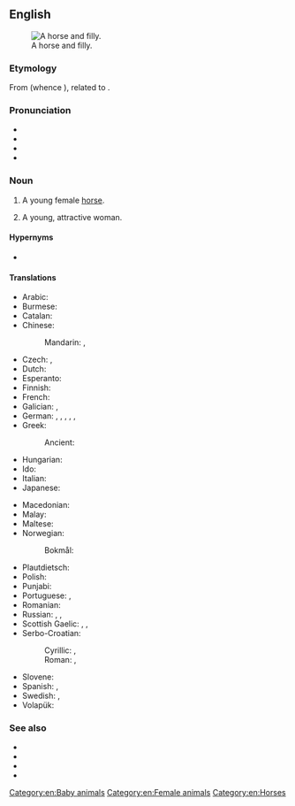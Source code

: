==English==
[[Image:Horse And Filly.jpg|thumb|right|A horse and filly.]]

===Etymology===
{{root|en|ine-pro|*peh₂w-}}
From {{der|en|non|fylja}} (whence {{cog|da|føl}}), related to {{m|en|foal}}.

===Pronunciation===
* {{IPA|en|/ˈfɪli/}}
* {{audio|en|en-us-filly.ogg|Audio (US)}}
* {{rhymes|en|ɪli|s=2}}
* {{homophones|en|Philly}}

===Noun===
{{en-noun}}

# A young female [[horse]].
#: {{coordinate terms|en|colt}}
# {{lb|en|dated}} A young, attractive woman.
#: {{ux|en|Hey, Homer, get a load of the gams on that '''filly'''!}}

====Hypernyms====
* {{l|en|foal}} {{q|young horse}}

====Translations====
{{trans-top|young female horse}}
* Arabic: {{t|ar|مُهْرَة|f}}
* Burmese: {{t+|my|မြင်းမကလေး}}
* Catalan: {{t+|ca|poltra|f}}
* Chinese:
*: Mandarin: {{t|cmn|[[小]][[雌]][[馬]]|sc=Hani}}, {{t|cmn|[[小]][[雌]][[马]]|tr=xiǎo cí mǎ|sc=Hani}}
* Czech: {{t+|cs|kobylka|f}}, {{t|cs|klisnička|f}}
* Dutch: {{t|nl|merrieveulen|n}}
* Esperanto: {{t|eo|ĉevalidino}}
* Finnish: {{t|fi|tammavarsa}}
* French: {{t+|fr|pouliche|f}}
* Galician: {{t|gl|poldra|f}}, {{t|gl|póldrega|f}}
* German: {{t|de|Stutenfohlen|n}}, {{t|de|Stutenfüllen|n}}, {{t|de|Stutfohlen|n}}, {{t|de|Stutfüllen|n}}, {{t|de|[[weiblich|weibliches]] [[Fohlen]]|n}}, {{t|de|[[weiblich|weibliches]] [[Füllen]]|n}}
* Greek: {{t|el|φοραδίτσα|f}}
*: Ancient: {{t|grc|πῶλος|f}}
* Hungarian: {{t|hu|kancacsikó}}
* Ido: {{t+|io|kavalyunino}}
* Italian: {{t+|it|puledra|f}}
* Japanese: {{t|ja|[[雌]]の[[子馬]]|tr=mesu no ko-uma|sc=Jpan}}
{{trans-mid}}
* Macedonian: {{t|mk|ждребица|f}}
* Malay: {{t|ms|kuda betina muda}}
* Maltese: {{t|mt|moħra|f}}
* Norwegian:
*: Bokmål: {{t|nb|hoppeføll|n}}
* Plautdietsch: {{t|pdt|Kobbelfalm|n}}
* Polish: {{t+|pl|klaczka|f}}
* Punjabi: {{t|pa|ਵਛੇਰੀ|f}}
* Portuguese: {{t+|pt|potra|f}}, {{t+|pt|potranca|f}}
* Romanian: {{t+|ro|mânză|f}}
* Russian: {{t+|ru|кобы́лка|f}}, {{t+|ru|кобыли́ца|f}}, {{t|ru|жереби́ца|f}}
* Scottish Gaelic: {{t|gd|cliobag|f}}, {{t|gd|làireach|f}}, {{t|gd|loth|f}}
* Serbo-Croatian:
*: Cyrillic: {{t|sh|ждребица|f}}, {{t|sh|ждријебица|f}}
*: Roman: {{t+|sh|ždrebica|f}}, {{t|sh|ždrijebica|f}}
* Slovene: {{t+|sl|žrebica|f}}
* Spanish: {{t|es|potra|f}}, {{t|es|potranca|f}}
* Swedish: {{t|sv|ungsto|n}}, {{t|sv|stoföl|n}}
* Volapük: {{t+|vo|jijevodül}}
{{trans-bottom}}

===See also===
* {{l|en|colt}}
* {{l|en|mare}}
* {{l|en|stallion}}
* {{l|en|fille}}

[[Category:en:Baby animals]]
[[Category:en:Female animals]]
[[Category:en:Horses]]